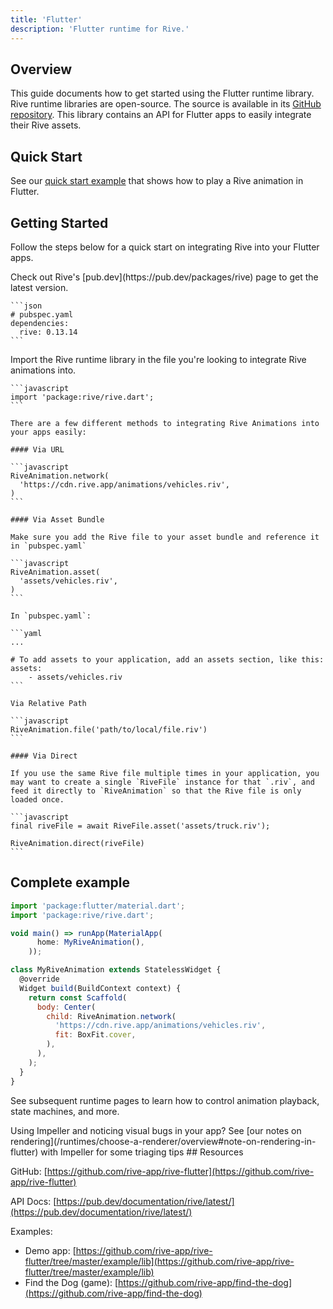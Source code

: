 ```yaml
---
title: 'Flutter'
description: 'Flutter runtime for Rive.'
---
```


## Overview 

This guide documents how to get started using the Flutter runtime library. Rive runtime libraries are open-source. The source is available in its [GitHub repository](https://github.com/rive-app/rive-flutter). This library contains an API for Flutter apps to easily integrate their Rive assets.

## Quick Start

See our [quick start example](https://zapp.run/edit/rive-car-wash-zf160614f170?entry=lib/main.dart&file=lib/main.dart) that shows how to play a Rive animation in Flutter.

## Getting Started 

Follow the steps below for a quick start on integrating Rive into your Flutter apps.

<Steps>
  <Step title="Add the Rive package dependency">
    Check out Rive's [pub.dev](https://pub.dev/packages/rive) page to get the latest version.

    ```json
    # pubspec.yaml
    dependencies:
      rive: 0.13.14
    ```
  </Step>
  <Step title="Import the Rive package">
    Import the Rive runtime library in the file you're looking to integrate Rive animations into.

    ```javascript
    import 'package:rive/rive.dart';
    ```
  </Step>
  <Step title="Add a RiveAnimation widget">

    There are a few different methods to integrating Rive Animations into your apps easily:

    #### Via URL 

    ```javascript
    RiveAnimation.network(
      'https://cdn.rive.app/animations/vehicles.riv',
    )
    ```

    #### Via Asset Bundle 

    Make sure you add the Rive file to your asset bundle and reference it in `pubspec.yaml`

    ```javascript
    RiveAnimation.asset(
      'assets/vehicles.riv',
    )
    ```

    In `pubspec.yaml`:

    ```yaml
    ...

    # To add assets to your application, add an assets section, like this:
    assets:
        - assets/vehicles.riv
    ```

    Via Relative Path

    ```javascript
    RiveAnimation.file('path/to/local/file.riv')
    ```

    #### Via Direct 

    If you use the same Rive file multiple times in your application, you may want to create a single `RiveFile` instance for that `.riv`, and feed it directly to `RiveAnimation` so that the Rive file is only loaded once.

    ```javascript
    final riveFile = await RiveFile.asset('assets/truck.riv');

    RiveAnimation.direct(riveFile)
    ```
  </Step>
</Steps>

## Complete example 

```javascript
import 'package:flutter/material.dart';
import 'package:rive/rive.dart';

void main() => runApp(MaterialApp(
      home: MyRiveAnimation(),
    ));

class MyRiveAnimation extends StatelessWidget {
  @override
  Widget build(BuildContext context) {
    return const Scaffold(
      body: Center(
        child: RiveAnimation.network(
          'https://cdn.rive.app/animations/vehicles.riv',
          fit: BoxFit.cover,
        ),
      ),
    );
  }
}
```

See subsequent runtime pages to learn how to control animation playback, state machines, and more.

<Note>
 Using Impeller and noticing visual bugs in your app? See [our notes on rendering](/runtimes/choose-a-renderer/overview#note-on-rendering-in-flutter) with Impeller for some triaging tips
</Note>
## Resources

GitHub: [https://github.com/rive-app/rive-flutter](https://github.com/rive-app/rive-flutter)

API Docs: [https://pub.dev/documentation/rive/latest/](https://pub.dev/documentation/rive/latest/)

Examples:

- Demo app: [https://github.com/rive-app/rive-flutter/tree/master/example/lib](https://github.com/rive-app/rive-flutter/tree/master/example/lib)
- Find the Dog (game): [https://github.com/rive-app/find-the-dog](https://github.com/rive-app/find-the-dog)